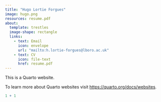```yaml
---
title: "Hugo Lortie Forgues"
image: hugo.png
resources: resume.pdf
about:
  template: trestles
  image-shape: rectangle
  links:
    - text: Email
      icon: envelope
      url: "mailto:h.lortie-forgues@lboro.ac.uk"
    - text: CV
      icon: file-text
      href: resume.pdf
---
```




This is a Quarto website.

To learn more about Quarto websites visit <https://quarto.org/docs/websites>.

```r
1 + 1
```
